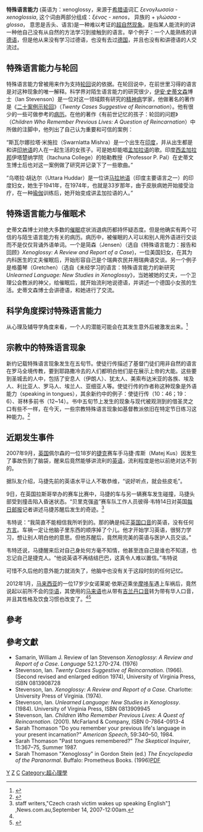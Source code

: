 '''特殊语言能力''' (英语为：xenoglossy，来源于[[希腊语|希腊语]]词汇 ''ξενογλωσσία'' - ''xenoglossia'', 这个词由两部分组成：''ξένος'' - ''xenos''， 异族的 + ''γλώσσα'' - ''glossa''， 意思是舌头、语言)是一种难以考证的[[超自然现象|超自然现象]]。是指某人能流利的讲一种他自己没有从自然的方法学习到接触到的语言。举个例子：一个人能熟练的讲[[德语|德语]]，但是他从来没有学习过德语，也没有去过[[德国|德国]]，并且也没有和讲德语的人交流过。

==特殊语言能力与轮回==
特殊语言能力曾被用来作为支持[[轮回|轮回]]说的依据。在轮回说中，在前世里习得的语言是对这种现象的唯一解释。科学界对陌生语言能力的研究很少，[[伊安·史蒂文森|伊安·史蒂文森]]博士（Ian Stevenson）是一位对这一领域颇有研究的[[精神病|精神病]]学家，他做著名的著作是《[[二十案例示轮回|二十案例示轮回]]》（''Twenty Cases Suggestive of Reincarnation''）。他有很少的一些可做参考的[[病历|病历]]。在他的著作《有前世记忆的孩子：轮回的问题》（''Children Who Remember Previous Lives: A Question of Reincarnation''）中所做的注脚中，他列出了自己认为重要和可信的案例：

“斯瓦尔娜拉塔·米施拉（Swarnlatta Mishra）是一个出生在[[印度|印度]]，并从出生都是和讲[[印地语|印地语]]的人在一起生活的女孩子。可是她却能唱[[孟加拉语|孟加拉语]]的歌。印度[[西孟加拉邦|西孟加拉邦]]伊塔楚纳学院（Itachuna College）的帕勒教授（Professor P. Pal）在史蒂文生博士后也对这一案例做了研究并记录下了一些歌曲。”

“乌塔拉·胡达尔（Uttara Huddar）是一位讲[[马拉地语|马拉地语]]（印度主要语言之一）的印度妇女，她生于1941年，在1974年，也就是33岁那年，由于皮肤病她开始接受治疗，在一种[[瑜伽|瑜伽]]训练后，她开始变成讲孟加拉语的人。”

==特殊语言能力与催眠术==
史蒂文森博士对绝大多数的[[催眠|催眠]]症状消退病历都持怀疑态度。但是他确实有两个可信的与陌生语言能力有关的病历。病历中，被催眠的人可以和别人用外语进行交谈而不是仅仅背诵外语单词。一个是简森（Jensen）（选自《特殊语言能力：报告和回顾》''Xenoglossy: A Review and Report of a Case'')，一位美国妇女，在其为内科医生的丈夫催眠后，开始形容自己是个瑞典农民并用瑞典语交谈。另一个例子是格蕾琴（Gretchen）（选自《未经学习的语言：特殊语言能力的新研究''Unlearned Language: New Studies in Xenoglossy''》，当她被她的丈夫，一个卫理公会教派的神父，给催眠后，就开始流利地说德语，并讲述一个德国小女孩的生活。史蒂文森博士会讲德语，和她进行了交流。

==科学角度探讨特殊语言能力==
从心理及辅导学角度来看，一个人的潜能可能会在其发生意外后被激发出来。<ref name="#1">{{Cite web |url=http://www.sinchew.com.my/node/236108?tid=1 |title=存档副本 |access-date=2012-02-10 |archive-date=2012-02-10 |archive-url=https://web.archive.org/web/20120210230101/http://www.sinchew.com.my/node/236108?tid=1 |dead-url=no }}</ref>

==宗教中的特殊语言现象==
新约记载特殊语言现象发生在五旬节。使徒行传描述了基督门徒们用非自然的语言在罗马全境传教，要到耶路撒冷去的人们都明白他们是在展示上帝的大能。这些要到圣城去的人中，包括了安息人（伊朗人）、犹太人、美索布达米亚的各族、埃及人、利比亚人、罗马人、埃兰人、亚细亚人等。使徒行传的作者称这种现象是外语能力（speaking in tongues），其余新约中的例子：使徒行传（10：46；19：6）、哥林多前书（12~14）。书中五旬节上发生的现象与现代被观测到的借圣灵之口有些不一样，在今天，一些宗教特殊语言现象如基督教派依旧在特定节日练习这种能力。<ref>{{Cite web |url=http://zh.wikipedia.org/wiki/%E8%AA%AA%E6%96%B9%E8%A8%80_(%E5%AE%97%E6%95%99) |title=存档副本 |access-date=2008-09-17 |archive-date=2019-07-08 |archive-url=https://web.archive.org/web/20190708085049/https://zh.wikipedia.org/wiki/%E8%AA%AA%E6%96%B9%E8%A8%80_(%E5%AE%97%E6%95%99) |dead-url=no }}</ref>

==近期发生事件==
2007年9月，[[英国|英国]]佩尔森的一位18岁的[[捷克|捷克]]赛车手马捷·库斯（Matej Kus）因发生了事故伤到了脑袋，醒来后竟然能够讲流利的[[英语|英语]]，流利程度是他以前绝对达不到的。

据队友介绍，马捷先前的英语水平让人不敢恭维，“说好听点，就会些皮毛”。

9日，在英国拉斯哥举办的赛车比赛中，马捷的车与另一辆赛车发生碰撞，马捷头部受到撞击陷入昏迷状态。“贝里克强盗”赛车队工作人员彼得·韦特14日对英国[[每日邮报|每日邮报]]记者讲述马捷苏醒后发生的奇迹。<ref>staff writers,"Czech crash victim wakes up speaking English"[http://www.news.com.au/story/0,23599,22416798-13762,00.html] {{Wayback|url=http://www.news.com.au/story/0,23599,22416798-13762,00.html |date=20090321104938 }},News.com.au,September 14, 2007-12:00am.</ref>
    
韦特说：“我简直不能相信我所听到的。那的确是纯正[[英国口音|英国口音]]的英语，没有任何[[方言|方言]]。车祸一定让他脑子里东西的顺序掉了个儿。他才开始学习英语，很努力学习，想让别人明白他的意思。但他苏醒后，竟然用完美的英语与医护人员交谈。”
    
韦特还说，马捷醒来后对自己身处何方毫不知情，他甚至连自己是谁也不知道，也忘记自己是捷克人。“他说英语不再结结巴巴，这真令人难以置信。”韦特说

可惜不久后他的意外能力就消失了，他脑中也没有关于这段时刻的任何记忆。

2012年1月，[[马来西亚|马来西亚]]的一位17岁少女诺莱妮·依斯迈乘坐[[摩哆车|摩哆车]]遇上车祸后，竟然说起以前所不会的[[华语|华语]]，其使用的[[马来语|马来语]]也从带有[[吉兰丹|吉兰丹]][[口音|口音]]转为带有华人口音，并且其性格及饮食习惯也改变了。<ref name="#1"/><ref>{{Cite web |url=http://www.nst.com.my/opinion/columnist/teen-becomes-multilingual-after-accident-1.44108 |title=存档副本 |access-date=2013-04-12 |archive-date=2019-12-04 |archive-url=https://web.archive.org/web/20191204113338/https://www.nst.com.my/opinion/columnist/teen-becomes-multilingual-after-accident-1.44108 |dead-url=no }}</ref>

==參考==
<references />

==參考文獻==
{{refbegin|2}}
*Samarin, William J. Review of Ian Stevenson ''Xenoglossy: A Review and Report of a Case''. ''Language'' 52.1.270-274. (1976)
*Stevenson, Ian. ''Twenty Cases Suggestive of Reincarnation''. (1966). (Second revised and enlarged edition 1974), University of Virginia Press, ISBN 0813908728
*Stevenson, Ian. ''Xenoglossy: A Review and Report of a Case''. Charlotte: University Press of Virginia. (1974).
*Stevenson, Ian. ''Unlearned Language: New Studies in Xenoglossy''. (1984). University of Virginia Press, ISBN 0813909945
*Stevenson, Ian. ''Children Who Remember Previous Lives: A Quest of Reincarnation''. (2001). McFarland & Company, ISBN 0-7864-0913-4  
*Sarah Thomason "Do you remember your previous life's language in your present incarnation?" ''American Speech'', 59:340–50, 1984.
*Sarah Thomason "Past tongues remembered?" ''The Skeptical Inquirer'', 11:367–75, Summer 1987.
*Sarah Thomason "Xenoglossy" in Gordon Stein (ed.) ''The Encyclopedia of the Paranormal''. Buffalo: Prometheus Books. (1996)[http://www-personal.umich.edu/~thomason/papers/xenogl.pdf PDF] {{Wayback|url=http://www-personal.umich.edu/~thomason/papers/xenogl.pdf |date=20080911112406 }}
{{refend}}

{{Parapsychology}}

[[Category:语言学|Y]]
[[Category:輪迴研究|Z]]
[[Category:催眠术|C]]
[[Category:超心理學|Category:超心理學]]